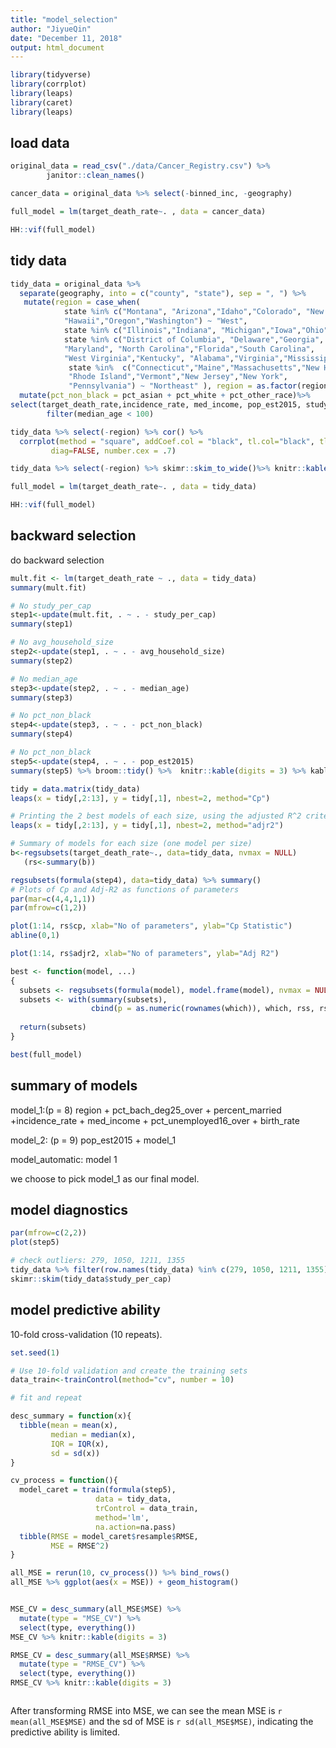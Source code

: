 ```yaml
---
title: "model_selection"
author: "JiyueQin"
date: "December 11, 2018"
output: html_document
---
```


```r
library(tidyverse)
library(corrplot)
library(leaps)
library(caret)
library(leaps)
```

## load data

```r
original_data = read_csv("./data/Cancer_Registry.csv") %>%
        janitor::clean_names() 

cancer_data = original_data %>% select(-binned_inc, -geography)

full_model = lm(target_death_rate~. , data = cancer_data)

HH::vif(full_model)
```

## tidy data

```r
tidy_data = original_data %>% 
  separate(geography, into = c("county", "state"), sep = ", ") %>% 
   mutate(region = case_when(  
            state %in% c("Montana", "Arizona","Idaho","Colorado", "New Mexico","Utah","Nevada","Wyoming","Alaska","California",
            "Hawaii","Oregon","Washington") ~ "West",
            state %in% c("Illinois","Indiana", "Michigan","Iowa","Ohio", "Kansas","Minnesota","Missouri","Wisconsin", "Nebraska","North Dakota","South Dakota") ~ "Midwest",
            state %in% c("District of Columbia", "Delaware","Georgia",
            "Maryland", "North Carolina","Florida","South Carolina",
            "West Virginia","Kentucky", "Alabama","Virginia","Mississippi", "Arkansas","Tennessee","Louisiana","Oklahoma","Texas") ~ "South",
             state %in%  c("Connecticut","Maine","Massachusetts","New Hampshire",
             "Rhode Island","Vermont","New Jersey","New York",
             "Pennsylvania") ~ "Northeast" ), region = as.factor(region) %>% fct_relevel(., "West", "Midwest", "Northeast", "South")) %>% 
  mutate(pct_non_black = pct_asian + pct_white + pct_other_race)%>% 
select(target_death_rate,incidence_rate, med_income, pop_est2015, study_per_cap, median_age, avg_household_size,percent_married, pct_bach_deg25_over, pct_unemployed16_over, pct_non_black, birth_rate, region) %>% 
        filter(median_age < 100)

tidy_data %>% select(-region) %>% cor() %>% 
  corrplot(method = "square", addCoef.col = "black", tl.col="black", tl.srt=45, insig = "blank", 
         diag=FALSE, number.cex = .7)

tidy_data %>% select(-region) %>% skimr::skim_to_wide()%>% knitr::kable(digits = 3) %>% kableExtra::kable_styling(full_width = T, position = "left")

full_model = lm(target_death_rate~. , data = tidy_data)

HH::vif(full_model)
```


## backward selection

do backward selection

```r
mult.fit <- lm(target_death_rate ~ ., data = tidy_data)
summary(mult.fit)

# No study_per_cap
step1<-update(mult.fit, . ~ . - study_per_cap)
summary(step1)

# No avg_household_size
step2<-update(step1, . ~ . - avg_household_size)
summary(step2)

# No median_age
step3<-update(step2, . ~ . - median_age)
summary(step3)

# No pct_non_black
step4<-update(step3, . ~ . - pct_non_black)
summary(step4)

# No pct_non_black
step5<-update(step4, . ~ . - pop_est2015)
summary(step5) %>% broom::tidy() %>%  knitr::kable(digits = 3) %>% kableExtra::kable_styling(full_width = T, position = "left")

```

```r

tidy = data.matrix(tidy_data)
leaps(x = tidy[,2:13], y = tidy[,1], nbest=2, method="Cp")

# Printing the 2 best models of each size, using the adjusted R^2 criterion:
leaps(x = tidy[,2:13], y = tidy[,1], nbest=2, method="adjr2")

# Summary of models for each size (one model per size)
b<-regsubsets(target_death_rate~., data=tidy_data, nvmax = NULL)
   (rs<-summary(b))

regsubsets(formula(step4), data=tidy_data) %>% summary()
# Plots of Cp and Adj-R2 as functions of parameters
par(mar=c(4,4,1,1))
par(mfrow=c(1,2))

plot(1:14, rs$cp, xlab="No of parameters", ylab="Cp Statistic")
abline(0,1)

plot(1:14, rs$adjr2, xlab="No of parameters", ylab="Adj R2")


```


```r

best <- function(model, ...) 
{
  subsets <- regsubsets(formula(model), model.frame(model), nvmax = NULL, ...)
  subsets <- with(summary(subsets),
                  cbind(p = as.numeric(rownames(which)), which, rss, rsq, adjr2, cp, bic))
  
  return(subsets)
}  

best(full_model)

```


## summary of models

model_1:(p = 8) 
region + pct_bach_deg25_over + percent_married +incidence_rate + med_income + pct_unemployed16_over + birth_rate

model_2: (p = 9)
pop_est2015 + model_1

model_automatic:
model 1

we choose to pick model_1 as our final model.

## model diagnostics
```r
par(mfrow=c(2,2))
plot(step5)

# check outliers: 279, 1050, 1211, 1355
tidy_data %>% filter(row.names(tidy_data) %in% c(279, 1050, 1211, 1355)) %>% View()
skimr::skim(tidy_data$study_per_cap)

```

## model predictive ability 


10-fold cross-validation (10 repeats).

```r
set.seed(1)

# Use 10-fold validation and create the training sets
data_train<-trainControl(method="cv", number = 10)

# fit and repeat 

desc_summary = function(x){
  tibble(mean = mean(x), 
         median = median(x),
         IQR = IQR(x),
         sd = sd(x))
} 

cv_process = function(){
  model_caret = train(formula(step5),
                   data = tidy_data,
                   trControl = data_train,
                   method='lm',
                   na.action=na.pass)
  tibble(RMSE = model_caret$resample$RMSE,
         MSE = RMSE^2)
}

all_MSE = rerun(10, cv_process()) %>% bind_rows() 
all_MSE %>% ggplot(aes(x = MSE)) + geom_histogram()


MSE_CV = desc_summary(all_MSE$MSE) %>%
  mutate(type = "MSE_CV") %>% 
  select(type, everything())
MSE_CV %>% knitr::kable(digits = 3)

RMSE_CV = desc_summary(all_MSE$RMSE) %>%
  mutate(type = "RMSE_CV") %>% 
  select(type, everything())
RMSE_CV %>% knitr::kable(digits = 3)



```

After transforming RMSE into MSE, we can see the mean MSE is `r mean(all_MSE$MSE)` and the sd of MSE is `r sd(all_MSE$MSE)`, indicating the predictive ability is limited.
